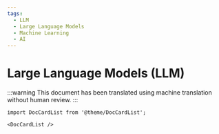 ```yaml
---
tags:
  - LLM
  - Large Language Models
  - Machine Learning
  - AI
---
```


# Large Language Models (LLM)

:::warning
This document has been translated using machine translation without human review.
:::

```mdx-code-block
import DocCardList from '@theme/DocCardList';

<DocCardList />
```
